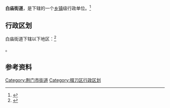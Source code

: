 {{中国乡级行政区|42/08/04/002/000}}

'''白庙街道'''，是{{PRC admin/fullname|42/08/04/002/000|3}}下辖的一个[[乡镇|乡镇]]级行政单位。<ref>{{PRC admin/ref sgc|{{PRC admin/parent|42/08/04/002/000}}}}</ref>

== 行政区划 ==

白庙街道下辖以下地区：<ref>{{PRC admin/ref sgc|42/08/04/002/000}}</ref>

{{PRC admin/children|42/08/04/002/000}}。

== 参考资料 ==

{{reflist}}

{{掇刀区行政区划}}
{{湖北行政区划小作品}}

[[Category:荆门市街道|Category:荆门市街道]]
[[Category:掇刀区行政区划|Category:掇刀区行政区划]]